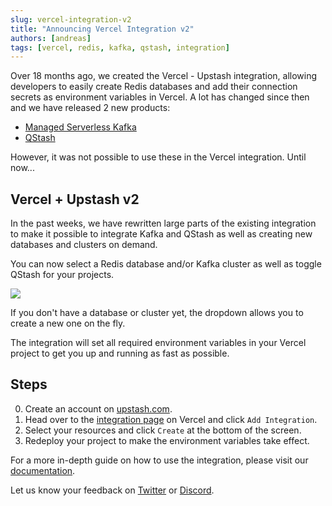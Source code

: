 ```yaml
---
slug: vercel-integration-v2
title: "Announcing Vercel Integration v2"
authors: [andreas]
tags: [vercel, redis, kafka, qstash, integration]
---
```


Over 18 months ago, we created the Vercel - Upstash integration, allowing
developers to easily create Redis databases and add their connection secrets as
environment variables in Vercel. A lot has changed since then and we have
released 2 new products:

- [Managed Serverless Kafka](https://upstash.com/kafka)
- [QStash](https://upstash.com/qstash)

However, it was not possible to use these in the Vercel integration. Until now...

## Vercel + Upstash v2

In the past weeks, we have rewritten large parts of the existing integration to
make it possible to integrate Kafka and QStash as well as creating new databases
and clusters on demand.

You can now select a Redis database and/or Kafka cluster as well as toggle
QStash for your projects.

![](/blog/vercel-integration/integration_filled.png)

If you don't have a database or cluster yet, the dropdown allows you to create a
new one on the fly.

The integration will set all required environment variables in your Vercel
project to get you up and running as fast as possible.

## Steps

0. Create an account on [upstash.com](https://console.upstash.com).
1. Head over to the [integration page](https://vercel.com/integrations/upstash)
   on Vercel and click `Add Integration`.
2. Select your resources and click `Create` at the bottom of the screen.
3. Redeploy your project to make the environment variables take effect.

For a more in-depth guide on how to use the integration, please visit our
[documentation](/docs/redis/howto/vercelintegration).

Let us know your feedback on [Twitter](https://twitter.com/upstash) or
[Discord](https://upstash.com/discord).
